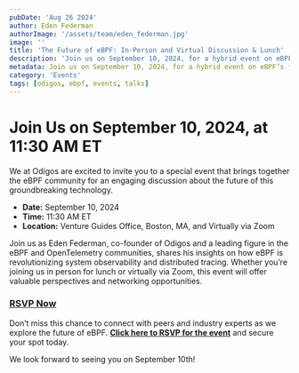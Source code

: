 ```yaml
---
pubDate: 'Aug 26 2024'
author: Eden Federman
authorImage: '/assets/team/eden_federman.jpg'
image: ''
title: 'The Future of eBPF: In-Person and Virtual Discussion & Lunch'
description: 'Join us on September 10, 2024, for a hybrid event on eBPF’s future with insights from Odigos co-founder Eden Federman. Attend in Boston or online.'
metadata: Join us on September 10, 2024, for a hybrid event on eBPF’s future with insights from Odigos co-founder Eden Federman. Attend in Boston or online.
category: 'Events'
tags: [odigos, ebpf, events, talks]
---
```


# Join Us on September 10, 2024, at 11:30 AM ET

We at Odigos are excited to invite you to a special event that brings together the eBPF community for an engaging discussion about the future of this groundbreaking technology.

- **Date:** September 10, 2024
- **Time:** 11:30 AM ET
- **Location:** Venture Guides Office, Boston, MA, and Virtually via Zoom

Join us as Eden Federman, co-founder of Odigos and a leading figure in the eBPF and OpenTelemetry communities, shares his insights on how eBPF is revolutionizing system observability and distributed tracing. Whether you’re joining us in person for lunch or virtually via Zoom, this event will offer valuable perspectives and networking opportunities.

### [**RSVP Now**](https://www.eventcreate.com/e/the-future-of-ebpf-discuss)

Don’t miss this chance to connect with peers and industry experts as we explore the future of eBPF. [**Click here to RSVP for the event**](https://www.eventcreate.com/e/the-future-of-ebpf-discuss) and secure your spot today.

We look forward to seeing you on September 10th!
